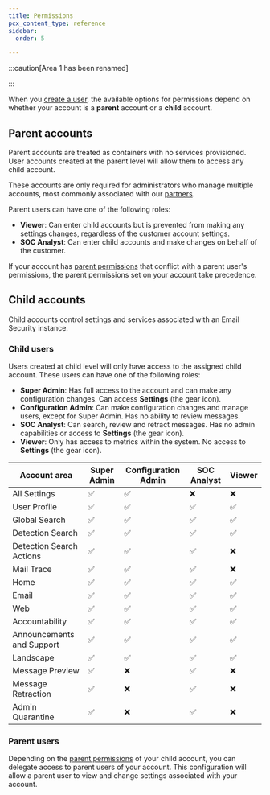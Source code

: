 ```yaml
---
title: Permissions
pcx_content_type: reference
sidebar:
  order: 5

---
```



:::caution[Area 1 has been renamed]


<Render file="rename-area1-to-ces" />


:::

When you [create a user](/email-security/account-setup/manage-account-members/#add-user), the available options for permissions depend on whether your account is a **parent** account or a **child** account.

## Parent accounts

Parent accounts are treated as containers with no services provisioned. User accounts created at the parent level will allow them to access any child account.

These accounts are only required for administrators who manage multiple accounts, most commonly associated with our [partners](/email-security/partners/).

Parent users can have one of the following roles:

* **Viewer**: Can enter child accounts but is prevented from making any settings changes, regardless of the customer account settings.
* **SOC Analyst**: Can enter child accounts and make changes on behalf of the customer.

If your account has [parent permissions](/email-security/account-setup/manage-parent-permissions/) that conflict with a parent user's permissions, the parent permissions set on your account take precedence.

## Child accounts

Child accounts control settings and services associated with an Email Security instance.

### Child users

Users created at child level will only have access to the assigned child account. These users can have one of the following roles:

* **Super Admin**: Has full access to the account and can make any configuration changes. Can access **Settings** (the gear icon).
* **Configuration Admin**: Can make configuration changes and manage users, except for Super Admin. Has no ability to review messages.
* **SOC Analyst**: Can search, review and retract messages. Has no admin capabilities or access to **Settings** (the gear icon).
* **Viewer**: Only has access to metrics within the system. No access to **Settings** (the gear icon).

<table-wrap>

| Account area              | Super Admin | Configuration Admin | SOC Analyst | Viewer |
| ------------------------- | ----------- | ------------------- | ----------- | ------ |
| All Settings              | ✅           | ✅                   | ❌           | ❌      |
| User Profile              | ✅           | ✅                   | ✅           | ✅      |
| Global Search             | ✅           | ✅                   | ✅           | ✅      |
| Detection Search          | ✅           | ✅                   | ✅           | ✅      |
| Detection Search Actions  | ✅           | ✅                   | ✅           | ❌      |
| Mail Trace                | ✅           | ✅                   | ✅           | ❌      |
| Home                      | ✅           | ✅                   | ✅           | ✅      |
| Email                     | ✅           | ✅                   | ✅           | ✅      |
| Web                       | ✅           | ✅                   | ✅           | ✅      |
| Accountability            | ✅           | ✅                   | ✅           | ✅      |
| Announcements and Support | ✅           | ✅                   | ✅           | ✅      |
| Landscape                 | ✅           | ✅                   | ✅           | ✅      |
| Message Preview           | ✅           | ❌                   | ✅           | ❌      |
| Message Retraction        | ✅           | ❌                   | ✅           | ❌      |
| Admin Quarantine          | ✅           | ❌                   | ✅           | ❌      |

</table-wrap>

### Parent users

Depending on the [parent permissions](/email-security/account-setup/manage-parent-permissions/) of your child account, you can delegate access to parent users of your account. This configuration will allow a parent user to view and change settings associated with your account.
